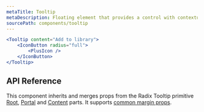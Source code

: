 ```yaml
---
metaTitle: Tooltip
metaDescription: Floating element that provides a control with contextual information via pointer or focus.
sourcePath: components/tooltip
---
```


```jsx live=true
<Tooltip content="Add to library">
	<IconButton radius="full">
		<PlusIcon />
	</IconButton>
</Tooltip>
```

## API Reference

This component inherits and merges props from the Radix Tooltip primitive [Root](/products/docs/components/tooltip#root), [Portal](/products/docs/components/tooltip#portal) and [Content](/products/docs/components/tooltip#content) parts. It supports [common margin props](/research/docs/overview/layout#margin-props).

<ThemesPropsTable defs="tooltipPropDefs" />
